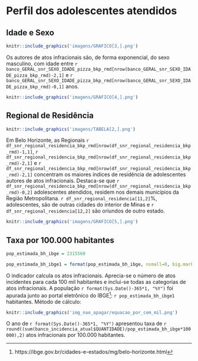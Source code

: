 # Perfil dos adolescentes atendidos
## Idade e Sexo
```r
knitr::include_graphics('imagens/GRAFICO[3,].png')
```
\vspace{2cm}
Os autores de atos infracionais são, de forma exponencial, do sexo masculino, com idade entre `r banco_GERAL_snr_SEXO_IDADE_pizza_bkp_rmd[nrow(banco_GERAL_snr_SEXO_IDADE_pizza_bkp_rmd)-2,1]` e `r banco_GERAL_snr_SEXO_IDADE_pizza_bkp_rmd[nrow(banco_GERAL_snr_SEXO_IDADE_pizza_bkp_rmd)-0,1]` anos. 
```r
knitr::include_graphics('imagens/GRAFICO[4,].png')
```
\newpage
## Regional de Residência

```r
knitr::include_graphics('imagens/TABELA[2,].png')
```

Em Belo Horizonte, as Regionais `r df_snr_regional_residencia_bkp_rmd[nrow(df_snr_regional_residencia_bkp_rmd)-1,1]`, `r df_snr_regional_residencia_bkp_rmd[nrow(df_snr_regional_residencia_bkp_rmd)-2,1]` e `r df_snr_regional_residencia_bkp_rmd[nrow(df_snr_regional_residencia_bkp_rmd)-2,1]` concentram os maiores índices de residência de adolescentes autores de atos infracionais. Destaca-se que `r df_snr_regional_residencia_bkp_rmd[nrow(df_snr_regional_residencia_bkp_rmd)-0,2]` adolescentes atendidos, residem nos demais municípios da Região Metropolitana. `r df_snr_regional_residencia[11,2]`%, adolescentes, são de outras cidades do interior de Minas e `r df_snr_regional_residencia[12,2]` são oriundos de outro estado.

\vspace{1cm}
```r
knitr::include_graphics('imagens/GRAFICO[5,].png')
```
\newpage

## Taxa por 100.000 habitantes
```r
pop_estimada_bh_ibge = 2315560

pop_estimada_bh_ibge1 = format(pop_estimada_bh_ibge, nsmall=0, big.mark=".", decimal.mark=",")
```
O indicador calcula os atos infracionais. Aprecia-se o número de atos incidentes para cada 100 mil habitantes e inclui-se todas as categorias de atos infracionais. A população `r format(Sys.Date()-365*1, "%Y")` foi apurada junto ao portal eletrônico do IBGE^[https://ibge.gov.br/cidades-e-estados/mg/belo-horizonte.html]: `r pop_estimada_bh_ibge1` habitantes.
Método de cálculo:
```r
knitr::include_graphics('img_nao_apagar/equacao_por_cem_mil.png')
```
O ano de `r format(Sys.Date()-365*1, "%Y")` apresentou taxa de `r round((sum(banco_incidencia_atual$QUANTIDADE)/pop_estimada_bh_ibge*100000),2)` atos infracionais por 100.000 habitantes.
\newpage

